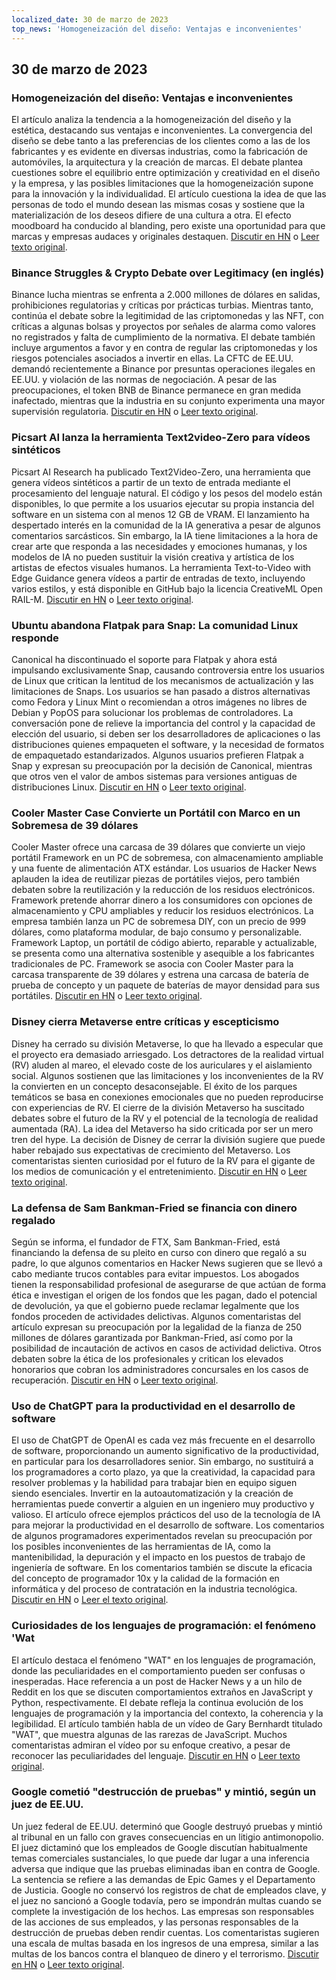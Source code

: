 ```yaml
---
localized_date: 30 de marzo de 2023
top_news: 'Homogeneización del diseño: Ventajas e inconvenientes'
---
```










<CallToAction />

<Steps>

## 30 de marzo de 2023

### Homogeneización del diseño: Ventajas e inconvenientes

El artículo analiza la tendencia a la homogeneización del diseño y la estética, destacando sus ventajas e inconvenientes. La convergencia del diseño se debe tanto a las preferencias de los clientes como a las de los fabricantes y es evidente en diversas industrias, como la fabricación de automóviles, la arquitectura y la creación de marcas. El debate plantea cuestiones sobre el equilibrio entre optimización y creatividad en el diseño y la empresa, y las posibles limitaciones que la homogeneización supone para la innovación y la individualidad. El artículo cuestiona la idea de que las personas de todo el mundo desean las mismas cosas y sostiene que la materialización de los deseos difiere de una cultura a otra. El efecto moodboard ha conducido al blanding, pero existe una oportunidad para que marcas y empresas audaces y originales destaquen.
[Discutir en HN](http://news.ycombinator.com/item?id=35355703) o [Leer texto original](https://www.alexmurrell.co.uk/articles/the-age-of-average).

### Binance Struggles & Crypto Debate over Legitimacy (en inglés)

Binance lucha mientras se enfrenta a 2.000 millones de dólares en salidas, prohibiciones regulatorias y críticas por prácticas turbias. Mientras tanto, continúa el debate sobre la legitimidad de las criptomonedas y las NFT, con críticas a algunas bolsas y proyectos por señales de alarma como valores no registrados y falta de cumplimiento de la normativa. El debate también incluye argumentos a favor y en contra de regular las criptomonedas y los riesgos potenciales asociados a invertir en ellas. La CFTC de EE.UU. demandó recientemente a Binance por presuntas operaciones ilegales en EE.UU. y violación de las normas de negociación. A pesar de las preocupaciones, el token BNB de Binance permanece en gran medida inafectado, mientras que la industria en su conjunto experimenta una mayor supervisión regulatoria.
[Discutir en HN](http://news.ycombinator.com/item?id=35351805) o [Leer texto original](https://www.wsj.com/articles/binance-sees-2-billion-in-outflows-as-troubles-compound-9a136e21).

### Picsart AI lanza la herramienta Text2video-Zero para vídeos sintéticos

Picsart AI Research ha publicado Text2Video-Zero, una herramienta que genera vídeos sintéticos a partir de un texto de entrada mediante el procesamiento del lenguaje natural. El código y los pesos del modelo están disponibles, lo que permite a los usuarios ejecutar su propia instancia del software en un sistema con al menos 12 GB de VRAM. El lanzamiento ha despertado interés en la comunidad de la IA generativa a pesar de algunos comentarios sarcásticos. Sin embargo, la IA tiene limitaciones a la hora de crear arte que responda a las necesidades y emociones humanas, y los modelos de IA no pueden sustituir la visión creativa y artística de los artistas de efectos visuales humanos. La herramienta Text-to-Video with Edge Guidance genera vídeos a partir de entradas de texto, incluyendo varios estilos, y está disponible en GitHub bajo la licencia CreativeML Open RAIL-M.
[Discutir en HN](http://news.ycombinator.com/item?id=35352452) o [Leer texto original](https://github.com/Picsart-AI-Research/Text2Video-Zero).

### Ubuntu abandona Flatpak para Snap: La comunidad Linux responde

Canonical ha discontinuado el soporte para Flatpak y ahora está impulsando exclusivamente Snap, causando controversia entre los usuarios de Linux que critican la lentitud de los mecanismos de actualización y las limitaciones de Snaps. Los usuarios se han pasado a distros alternativas como Fedora y Linux Mint o recomiendan a otros imágenes no libres de Debian y PopOS para solucionar los problemas de controladores. La conversación pone de relieve la importancia del control y la capacidad de elección del usuario, si deben ser los desarrolladores de aplicaciones o las distribuciones quienes empaqueten el software, y la necesidad de formatos de empaquetado estandarizados. Algunos usuarios prefieren Flatpak a Snap y expresan su preocupación por la decisión de Canonical, mientras que otros ven el valor de ambos sistemas para versiones antiguas de distribuciones Linux.
[Discutir en HN](http://news.ycombinator.com/item?id=35354729) o [Leer texto original](https://lwn.net/SubscriberLink/927262/6adb2350e2b0d2ce/).

### Cooler Master Case Convierte un Portátil con Marco en un Sobremesa de 39 dólares

Cooler Master ofrece una carcasa de 39 dólares que convierte un viejo portátil Framework en un PC de sobremesa, con almacenamiento ampliable y una fuente de alimentación ATX estándar. Los usuarios de Hacker News aplauden la idea de reutilizar piezas de portátiles viejos, pero también debaten sobre la reutilización y la reducción de los residuos electrónicos. Framework pretende ahorrar dinero a los consumidores con opciones de almacenamiento y CPU ampliables y reducir los residuos electrónicos. La empresa también lanza un PC de sobremesa DIY, con un precio de 999 dólares, como plataforma modular, de bajo consumo y personalizable. Framework Laptop, un portátil de código abierto, reparable y actualizable, se presenta como una alternativa sostenible y asequible a los fabricantes tradicionales de PC. Framework se asocia con Cooler Master para la carcasa transparente de 39 dólares y estrena una carcasa de batería de prueba de concepto y un paquete de baterías de mayor densidad para sus portátiles.
[Discutir en HN](http://news.ycombinator.com/item?id=35350288) o [Leer texto original](https://www.theverge.com/2023/3/23/23652939/framework-cooler-master-sff-pc-case).

### Disney cierra Metaverse entre críticas y escepticismo

Disney ha cerrado su división Metaverse, lo que ha llevado a especular que el proyecto era demasiado arriesgado. Los detractores de la realidad virtual (RV) aluden al mareo, el elevado coste de los auriculares y el aislamiento social. Algunos sostienen que las limitaciones y los inconvenientes de la RV la convierten en un concepto desaconsejable. El éxito de los parques temáticos se basa en conexiones emocionales que no pueden reproducirse con experiencias de RV. El cierre de la división Metaverso ha suscitado debates sobre el futuro de la RV y el potencial de la tecnología de realidad aumentada (RA). La idea del Metaverso ha sido criticada por ser un mero tren del hype. La decisión de Disney de cerrar la división sugiere que puede haber rebajado sus expectativas de crecimiento del Metaverso. Los comentaristas sienten curiosidad por el futuro de la RV para el gigante de los medios de comunicación y el entretenimiento.
[Discutir en HN](http://news.ycombinator.com/item?id=35350952) o [Leer texto original](https://www.wsj.com/articles/disney-eliminates-its-metaverse-division-as-part-of-companys-layoffs-plan-94b03650).

### La defensa de Sam Bankman-Fried se financia con dinero regalado

Según se informa, el fundador de FTX, Sam Bankman-Fried, está financiando la defensa de su pleito en curso con dinero que regaló a su padre, lo que algunos comentarios en Hacker News sugieren que se llevó a cabo mediante trucos contables para evitar impuestos. Los abogados tienen la responsabilidad profesional de asegurarse de que actúan de forma ética e investigan el origen de los fondos que les pagan, dado el potencial de devolución, ya que el gobierno puede reclamar legalmente que los fondos proceden de actividades delictivas. Algunos comentaristas del artículo expresan su preocupación por la legalidad de la fianza de 250 millones de dólares garantizada por Bankman-Fried, así como por la posibilidad de incautación de activos en casos de actividad delictiva. Otros debaten sobre la ética de los profesionales y critican los elevados honorarios que cobran los administradores concursales en los casos de recuperación.
[Discutir en HN](http://news.ycombinator.com/item?id=35358698) o [Leer texto original](https://www.forbes.com/sites/sarahemerson/2023/03/29/sam-bankman-fried-legal-fees-funded-by-alameda-money-gifted-to-father-joe-bankman/).

### Uso de ChatGPT para la productividad en el desarrollo de software

El uso de ChatGPT de OpenAI es cada vez más frecuente en el desarrollo de software, proporcionando un aumento significativo de la productividad, en particular para los desarrolladores senior. Sin embargo, no sustituirá a los programadores a corto plazo, ya que la creatividad, la capacidad para resolver problemas y la habilidad para trabajar bien en equipo siguen siendo esenciales. Invertir en la autoautomatización y la creación de herramientas puede convertir a alguien en un ingeniero muy productivo y valioso. El artículo ofrece ejemplos prácticos del uso de la tecnología de IA para mejorar la productividad en el desarrollo de software. Los comentarios de algunos programadores experimentados revelan su preocupación por los posibles inconvenientes de las herramientas de IA, como la mantenibilidad, la depuración y el impacto en los puestos de trabajo de ingeniería de software. En los comentarios también se discute la eficacia del concepto de programador 10x y la calidad de la formación en informática y del proceso de contratación en la industria tecnológica.
[Discutir en HN](http://news.ycombinator.com/item?id=35356054) o [Leer el texto original](https://kadekillary.work/posts/1000x-eng/).

### Curiosidades de los lenguajes de programación: el fenómeno 'Wat

El artículo destaca el fenómeno "WAT" en los lenguajes de programación, donde las peculiaridades en el comportamiento pueden ser confusas o inesperadas. Hace referencia a un post de Hacker News y a un hilo de Reddit en los que se discuten comportamientos extraños en JavaScript y Python, respectivamente. El debate refleja la continua evolución de los lenguajes de programación y la importancia del contexto, la coherencia y la legibilidad. El artículo también habla de un vídeo de Gary Bernhardt titulado "WAT", que muestra algunas de las rarezas de JavaScript. Muchos comentaristas admiran el vídeo por su enfoque creativo, a pesar de reconocer las peculiaridades del lenguaje.
[Discutir en HN](http://news.ycombinator.com/item?id=35363044) o [Leer texto original](https://www.destroyallsoftware.com/talks/wat).

### Google cometió "destrucción de pruebas" y mintió, según un juez de EE.UU.

Un juez federal de EE.UU. determinó que Google destruyó pruebas y mintió al tribunal en un fallo con graves consecuencias en un litigio antimonopolio. El juez dictaminó que los empleados de Google discutían habitualmente temas comerciales sustanciales, lo que puede dar lugar a una inferencia adversa que indique que las pruebas eliminadas iban en contra de Google. La sentencia se refiere a las demandas de Epic Games y el Departamento de Justicia. Google no conservó los registros de chat de empleados clave, y el juez no sancionó a Google todavía, pero se impondrán multas cuando se complete la investigación de los hechos. Las empresas son responsables de las acciones de sus empleados, y las personas responsables de la destrucción de pruebas deben rendir cuentas. Los comentaristas sugieren una escala de multas basada en los ingresos de una empresa, similar a las multas de los bancos contra el blanqueo de dinero y el terrorismo.
[Discutir en HN](http://news.ycombinator.com/item?id=35363095) o [Leer texto original](https://storage.courtlistener.com/recap/gov.uscourts.cand.373179/gov.uscourts.cand.373179.469.0.pdf).

</Steps>
